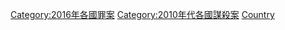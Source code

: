{{Category pair|2015年各國謀殺案|2017年各國謀殺案}}
[[Category:2016年各國罪案|Category:2016年各國罪案]]
[[Category:2010年代各國謀殺案|Category:2010年代各國謀殺案]]
[[Category:2016年謀殺案|Country]]